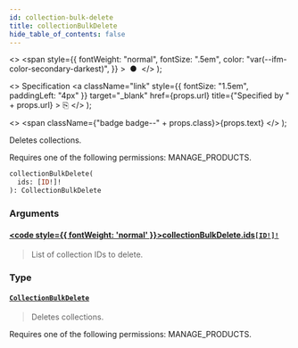 ```yaml
---
id: collection-bulk-delete
title: collectionBulkDelete
hide_table_of_contents: false
---
```


  <>
    <span
      style={{
        fontWeight: "normal",
        fontSize: ".5em",
        color: "var(--ifm-color-secondary-darkest)",
      }}
    >
      &nbsp;●&nbsp;
    </span>
  </>
);

  <>
    Specification
    <a
      className="link"
      style={{ fontSize: "1.5em", paddingLeft: "4px" }}
      target="\_blank"
      href={props.url}
      title={"Specified by " + props.url}
    >
      ⎘
    </a>
  </>
);

  <>
    <span className={"badge badge--" + props.class}>{props.text}</span>
  </>
);

Deletes collections.

Requires one of the following permissions: MANAGE_PRODUCTS.

```graphql
collectionBulkDelete(
  ids: [ID!]!
): CollectionBulkDelete
```

### Arguments

#### [<code style={{ fontWeight: 'normal' }}>collectionBulkDelete.<b>ids</b></code>](#)<Bullet />[`[ID!]!`](../../../api-reference/miscellaneous/scalars/id) <Badge class="secondary" text="non-null"/> <Badge class="secondary" text="scalar"/> <Badge class="secondary" text="miscellaneous"/>

> List of collection IDs to delete.

### Type

#### [`CollectionBulkDelete`](../../../api-reference/products/objects/collection-bulk-delete) <Badge class="secondary" text="object"/> <Badge class="secondary" text="products"/>

> Deletes collections.

Requires one of the following permissions: MANAGE_PRODUCTS.

>

